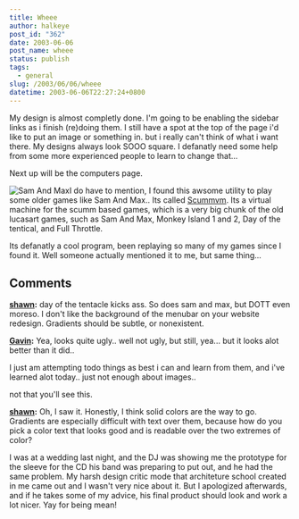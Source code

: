 ```yaml
---
title: Wheee
author: halkeye
post_id: "362"
date: 2003-06-06
post_name: wheee
status: publish
tags:
  - general
slug: /2003/06/06/wheee
datetime: 2003-06-06T22:27:24+0800
---
```


My design is almost completly done. I'm going to be enabling the sidebar links as i finish (re)doing them. I still have a spot at the top of the page i'd like to put an image or something in. but i really can't think of what i want there. My designs always look SOOO square. I defanatly need some help from some more experienced people to learn to change that...

Next up will be the computers page.

![Sam And Max](clp41.png)I do have to mention, I found this awsome utility to play some older games like Sam And Max.. Its called [Scummvm](https://scummvm.sourceforge.net/). Its a virtual machine for the scumm based games, which is a very big chunk of the old lucasart games, such as Sam And Max, Monkey Island 1 and 2, Day of the tentical, and Full Throttle.

Its defanatly a cool program, been replaying so many of my games since I found it. Well someone actually mentioned it to me, but same thing...

## Comments

**[shawn](#27 "2003-06-06 23:48:01"):** day of the tentacle kicks ass. So does sam and max, but DOTT even moreso. I don't like the background of the menubar on your website redesign. Gradients should be subtle, or nonexistent.

**[Gavin](#28 "2003-06-07 00:11:25"):** Yea, looks quite ugly.. well not ugly, but still, yea... but it looks alot better than it did..

I just am attempting todo things as best i can and learn from them, and i've learned alot today.. just not enough about images..

not that you'll see this.

**[shawn](#29 "2003-06-07 08:21:38"):** Oh, I saw it. Honestly, I think solid colors are the way to go. Gradients are especially difficult with text over them, because how do you pick a color text that looks good and is readable over the two extremes of color?

I was at a wedding last night, and the DJ was showing me the prototype for the sleeve for the CD his band was preparing to put out, and he had the same problem. My harsh design critic mode that architeture school created in me came out and I wasn't very nice about it. But I apologized afterwards, and if he takes some of my advice, his final product should look and work a lot nicer. Yay for being mean!

